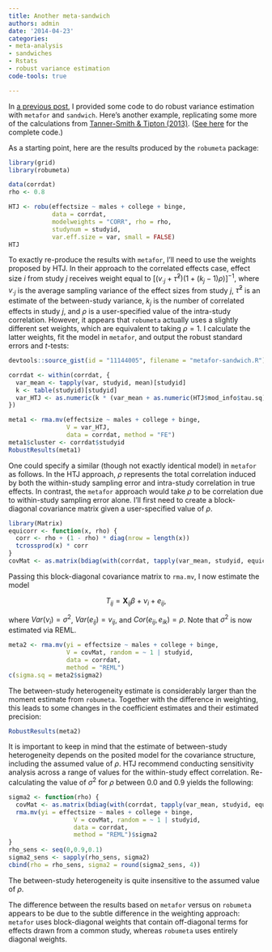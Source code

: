 ```yaml
---
title: Another meta-sandwich
authors: admin
date: '2014-04-23'
categories:
- meta-analysis
- sandwiches
- Rstats
- robust variance estimation
code-tools: true

---
```


In [a previous post](/Robust-meta-analysis-1/), I provided some code to do robust variance estimation with `metafor` and `sandwich`. 
Here's another example, replicating some more of the calculations from [Tanner-Smith & Tipton (2013)](http://doi.org/10.1002/jrsm.1091). 
([See here](https://gist.github.com/jepusto/11147304) for the complete code.)

As a starting point, here are the results produced by the `robumeta` package:
```r
library(grid)
library(robumeta)

data(corrdat)
rho <- 0.8

HTJ <- robu(effectsize ~ males + college + binge,
            data = corrdat, 
            modelweights = "CORR", rho = rho,
            studynum = studyid,
            var.eff.size = var, small = FALSE)
HTJ
```

To exactly re-produce the results with `metafor`, I'll need to use the weights proposed by HTJ. In their approach to the correlated effects case, effect size $i$ from study $j$ receives weight equal to $\left[\left(v_{\cdot j} + \hat\tau^2\right)(1 + (k_j - 1) \rho)\right]^{-1}$, where $v_{\cdot j}$ is the average sampling variance of the effect sizes from study $j$, $\hat\tau^2$ is an estimate of the between-study variance, $k_j$ is the number of correlated effects in study $j$, and $\rho$ is a user-specified value of the intra-study correlation. However, it appears that `robumeta` actually uses a slightly different set weights, which are equivalent to taking $\rho = 1$. I calculate the latter weights, fit the model in `metafor`, and output the robust standard errors and $t$-tests:

```r
devtools::source_gist(id = "11144005", filename = "metafor-sandwich.R")

corrdat <- within(corrdat, {
  var_mean <- tapply(var, studyid, mean)[studyid]
  k <- table(studyid)[studyid]
  var_HTJ <- as.numeric(k * (var_mean + as.numeric(HTJ$mod_info$tau.sq)))
})

meta1 <- rma.mv(effectsize ~ males + college + binge, 
                V = var_HTJ, 
                data = corrdat, method = "FE")
meta1$cluster <- corrdat$studyid
RobustResults(meta1)
```

One could specify a similar (though not exactly identical model) in `metafor` as follows. In the HTJ approach, $\rho$ represents the total correlation induced by both the within-study sampling error and intra-study correlation in true effects. In contrast, the `metafor` approach would take $\rho$ to be correlation due to within-study sampling error alone. I'll first need to create a block-diagonal covariance matrix given a user-specified value of $\rho$. 
```r
library(Matrix)
equicorr <- function(x, rho) {
  corr <- rho + (1 - rho) * diag(nrow = length(x))
  tcrossprod(x) * corr 
} 
covMat <- as.matrix(bdiag(with(corrdat, tapply(var_mean, studyid, equicorr, rho = 0.8, simplify = FALSE))))
```

Passing this block-diagonal covariance matrix to `rma.mv`, I now estimate the model 

$$T_{ij} = \mathbf{X}_{ij} \beta + \nu_i + e_{ij},$$

where $Var(\nu_i) = \sigma^2$, $Var(e_{ij}) = v_{ij}$, and $Cor(e_{ij}, e_{ik}) = \rho$. Note that $\sigma^2$ is now estimated via REML.

```r
meta2 <- rma.mv(yi = effectsize ~ males + college + binge, 
                V = covMat, random = ~ 1 | studyid, 
                data = corrdat,
                method = "REML")
c(sigma.sq = meta2$sigma2)
```

The between-study heterogeneity estimate is considerably larger than the moment estimate from `robumeta`. Together with the difference in weighting, this leads to some changes in the coefficient estimates and their estimated precision:

```r
RobustResults(meta2)
```

It is important to keep in mind that the estimate of between-study heterogeneity depends on the posited model for the covariance structure, including the assumed value of $\rho$. HTJ recommend conducting sensitivity analysis across a range of values for the within-study effect correlation. Re-calculating the value of $\sigma^2$ for $\rho$ between 0.0 and 0.9 yields the following:

```r
sigma2 <- function(rho) {
  covMat <- as.matrix(bdiag(with(corrdat, tapply(var_mean, studyid, equicorr, rho = rho, simplify = FALSE))))
  rma.mv(yi = effectsize ~ males + college + binge, 
                  V = covMat, random = ~ 1 | studyid, 
                  data = corrdat,
                  method = "REML")$sigma2
}
rho_sens <- seq(0,0.9,0.1)
sigma2_sens <- sapply(rho_sens, sigma2)
cbind(rho = rho_sens, sigma2 = round(sigma2_sens, 4))
```

The between-study heterogeneity is quite insensitive to the assumed value of $\rho$. 

The difference between the results based on `metafor` versus on `robumeta` appears to be due to the subtle difference in the weighting approach: `metafor` uses block-diagonal weights that contain off-diagonal terms for effects drawn from a common study, whereas `robumeta` uses entirely diagonal weights.
